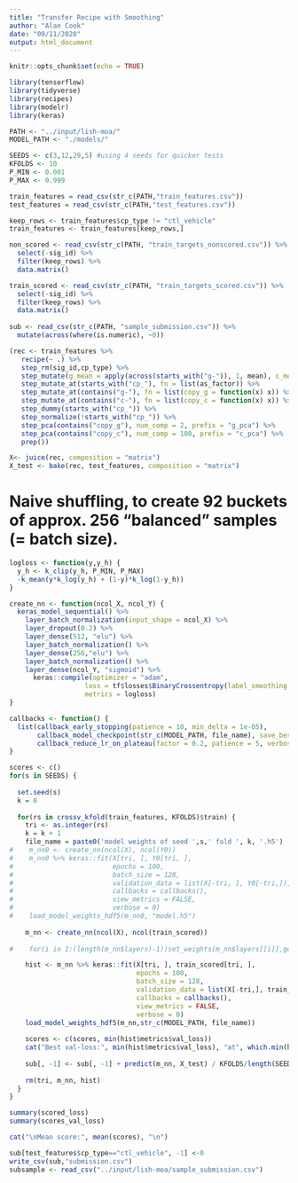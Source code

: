```yaml
---
title: "Transfer Recipe with Smoothing"
author: "Alan Cook"
date: "09/11/2020"
output: html_document
---
```


```r
knitr::opts_chunk$set(echo = TRUE)
```


```r
library(tensorflow)
library(tidyverse)
library(recipes)
library(modelr)
library(keras)
```

```r
PATH <- "../input/lish-moa/"
MODEL_PATH <- "./models/"

SEEDS <- c(3,12,29,5) #using 4 seeds for quicker tests
KFOLDS <- 10
P_MIN <- 0.001
P_MAX <- 0.999
```



```r
train_features = read_csv(str_c(PATH,"train_features.csv"))
test_features = read_csv(str_c(PATH,"test_features.csv"))

keep_rows <- train_features$cp_type != "ctl_vehicle"
train_features <- train_features[keep_rows,]
```



```r
non_scored <- read_csv(str_c(PATH, "train_targets_nonscored.csv")) %>%
  select(-sig_id) %>%
  filter(keep_rows) %>%
  data.matrix()

train_scored <- read_csv(str_c(PATH, "train_targets_scored.csv")) %>%
  select(-sig_id) %>%
  filter(keep_rows) %>%
  data.matrix()
  
sub <- read_csv(str_c(PATH, "sample_submission.csv")) %>%
  mutate(across(where(is.numeric), ~0))
```



```r
(rec <- train_features %>%
   recipe(~ .) %>%
   step_rm(sig_id,cp_type) %>%
   step_mutate(g_mean = apply(across(starts_with("g-")), 1, mean), c_mean = apply(across(starts_with("c-")), 1, mean)) %>%
   step_mutate_at(starts_with("cp_"), fn = list(as_factor)) %>%
   step_mutate_at(contains("g-"), fn = list(copy_g = function(x) x)) %>%
   step_mutate_at(contains("c-"), fn = list(copy_c = function(x) x)) %>%
   step_dummy(starts_with("cp_")) %>%
   step_normalize(!starts_with("cp_")) %>%
   step_pca(contains("copy_g"), num_comp = 2, prefix = "g_pca") %>%
   step_pca(contains("copy_c"), num_comp = 100, prefix = "c_pca") %>%
   prep())
```


```r
X<- juice(rec, composition = "matrix")
X_test <- bake(rec, test_features, composition = "matrix")
```





# Naive shuffling, to create 92 buckets of approx. 256 "balanced" samples (= batch size).
<!---
```r
set.seed(987415)
df <- cbind(train_features,train_y, non_scored)
df <- df[sample(nrow(df)),] # Just in case...

df$bucket <- 0
suma <- rep(0,206)
for (j in 876:1081) {
    suma[j-875] <- sum(df[,j])
    #cat(j, "suma =", suma[j], "\n")
    row <- as.integer(rownames(df[which(df[,j] == 1),]))
    
    if (length(row) <= 92) {
        bucket <- sample(92,length(row))
        df[row,]$bucket <- bucket
    }
    else {
        q <- length(row)%/% 92
        c1 <- rep(1:92,q)
        r <- length(row)%%92
        bucket <- sample(92,r)
        df[row,]$bucket <- c(c1,bucket)
    }
}

row0 <- as.integer(rownames(df[which(df$bucket == 0),]))
q0 <- length(row0)%/% 92
c0 <- rep(1:92,q0)
r0 <- length(row0)%%92
bucket0 <- sample(92,r0)
df[row0,]$bucket <- c(c0,bucket0)

row1 <- as.integer(rownames(df[which(df$bucket == 0),]))
z0 <- rep(0,92)
for (i in 1:92) {z0[i] <- sum(df$bucket == i)}

df <- df[order(df$bucket),]
df$bucket <- NULL

length(suma)

train <- df[,1:875]
train_y <- df[,876:1081]
non_scored <- df[,1082:1403]
```
--->

```r
logloss <- function(y,y_h) {
  y_h <- k_clip(y_h, P_MIN, P_MAX)
  -k_mean(y*k_log(y_h) + (1-y)*k_log(1-y_h))
}
```

```r
create_nn <- function(ncol_X, ncol_Y) {
  keras_model_sequential() %>%
    layer_batch_normalization(input_shape = ncol_X) %>%
    layer_dropout(0.2) %>%
    layer_dense(512, "elu") %>%
    layer_batch_normalization() %>%
    layer_dense(256,"elu") %>%
    layer_batch_normalization() %>%
    layer_dense(ncol_Y, "sigmoid") %>% 
      keras::compile(optimizer = "adam",
                   loss = tf$losses$BinaryCrossentropy(label_smoothing = 0.001),
                   metrics = logloss)
}
```


```r
callbacks <- function() {
  list(callback_early_stopping(patience = 10, min_delta = 1e-05),
       callback_model_checkpoint(str_c(MODEL_PATH, file_name), save_best_only = TRUE, verbose = 0, mode = "auto"),
       callback_reduce_lr_on_plateau(factor = 0.2, patience = 5, verbose = 0, mode = "auto"))
}
```

```r
scores <- c()
for(s in SEEDS) {
  
  set.seed(s)
  k = 0
  
  for(rs in crossv_kfold(train_features, KFOLDS)$train) {
    tri <- as.integer(rs)
    k = k + 1
    file_name = paste0('model weights of seed ',s,' fold ', k, '.h5')
#    m_nn0 <- create_nn(ncol(X), ncol(Y0))
#    m_nn0 %>% keras::fit(X[tri, ], Y0[tri, ],
#                         epochs = 100,
#                         batch_size = 128,
#                         validation_data = list(X[-tri, ], Y0[-tri,]),
#                         callbacks = callbacks(),
#                         view_metrics = FALSE,
#                         verbose = 0)
#    load_model_weights_hdf5(m_nn0, "model.h5")
    
    m_nn <- create_nn(ncol(X), ncol(train_scored))
    
#    for(i in 1:(length(m_nn$layers)-1))set_weights(m_nn$layers[[i]],get_weights(m_nn0$layers[[i]]))

    hist <- m_nn %>% keras::fit(X[tri, ], train_scored[tri, ],
                                epochs = 100,
                                batch_size = 128,
                                validation_data = list(X[-tri,], train_scored[-tri,]),
                                callbacks = callbacks(),
                                view_metrics = FALSE,
                                verbose = 0)
    load_model_weights_hdf5(m_nn,str_c(MODEL_PATH, file_name))
    
    scores <- c(scores, min(hist$metrics$val_loss))
    cat("Best val-loss:", min(hist$metrics$val_loss), "at", which.min(hist$metrics$val_loss), "step\n")
    
    sub[, -1] <- sub[, -1] + predict(m_nn, X_test) / KFOLDS/length(SEEDS)
    
    rm(tri, m_nn, hist)
  }
}
```


```r
summary(scored_loss)
summary(scores_val_loss)

cat("\nMean score:", mean(scores), "\n")
```

```r
sub[test_features$cp_type=="ctl_vehicle", -1] <-0
write_csv(sub,"submission.csv")
subsample <- read_csv("../input/lish-moa/sample_submission.csv")
```









